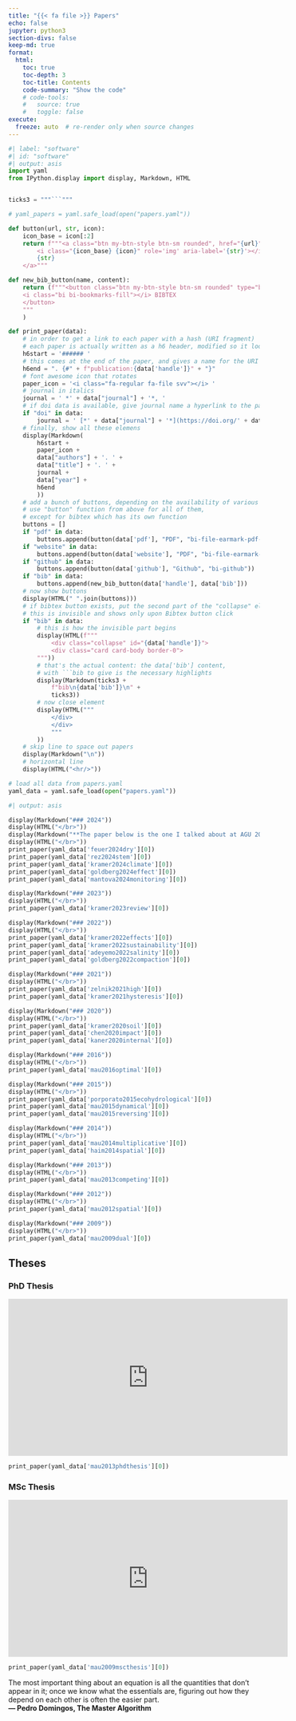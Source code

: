 ```yaml
---
title: "{{< fa file >}} Papers"
echo: false
jupyter: python3
section-divs: false
keep-md: true
format:
  html:
    toc: true
    toc-depth: 3
    toc-title: Contents
    code-summary: "Show the code"
    # code-tools: 
    #   source: true
    #   toggle: false
execute:
  freeze: auto  # re-render only when source changes
---
```


<!-- collapsable bibtex is achieved thus:
https://getbootstrap.com/docs/5.1/components/collapse/ -->

<!-- code inspired by https://ddimmery.com/posts/quarto-website/ -->


<!-- {{< fa thumbs-up >}}  -->

```python
#| label: "software"
#| id: "software"
#| output: asis
import yaml
from IPython.display import display, Markdown, HTML


ticks3 = """```"""

# yaml_papers = yaml.safe_load(open("papers.yaml"))

def button(url, str, icon):
    icon_base = icon[:2]
    return f"""<a class="btn my-btn-style btn-sm rounded", href="{url}" target="_blank" rel="noopener noreferrer">
        <i class="{icon_base} {icon}" role='img' aria-label='{str}'></i>
        {str}
    </a>"""

def new_bib_button(name, content):
    return (f"""<button class="btn my-btn-style btn-sm rounded" type="button" data-bs-toggle="collapse" data-bs-target="#{name}" aria-expanded="false" aria-controls="{name}">
    <i class="bi bi-bookmarks-fill"></i> BIBTEX
    </button>
    """
    )

def print_paper(data):
    # in order to get a link to each paper with a hash (URI fragment)
    # each paper is actually written as a h6 header, modified so it looks good
    h6start = '###### '
    # this comes at the end of the paper, and gives a name for the URI fragment: #publication:author2024word
    h6end = ". {#" + f"publication:{data['handle']}" + "}"
    # font awesome icon that rotates
    paper_icon = '<i class="fa-regular fa-file svv"></i> '
    # journal in italics
    journal = ' *' + data["journal"] + '*, '
    # if doi data is available, give journal name a hyperlink to the paper
    if "doi" in data:
        journal = ' [*' + data["journal"] + '*](https://doi.org/' + data["doi"] + '){target="_blank"}, '
    # finally, show all these elemens
    display(Markdown(
        h6start +
        paper_icon +
        data["authors"] + '. ' + 
        data["title"] + '. ' + 
        journal +
        data["year"] + 
        h6end
        ))
    # add a bunch of buttons, depending on the availability of various elements
    # use "button" function from above for all of them,
    # except for bibtex which has its own function
    buttons = []
    if "pdf" in data:
        buttons.append(button(data['pdf'], "PDF", "bi-file-earmark-pdf-fill"))
    if "website" in data:
        buttons.append(button(data['website'], "PDF", "bi-file-earmark-pdf-fill"))
    if "github" in data:
        buttons.append(button(data['github'], "Github", "bi-github"))
    if "bib" in data:
        buttons.append(new_bib_button(data['handle'], data['bib']))
    # now show buttons
    display(HTML(" ".join(buttons)))
    # if bibtex button exists, put the second part of the "collapse" element
    # this is invisible and shows only upon Bibtex button click
    if "bib" in data:
        # this is how the invisible part begins
        display(HTML(f"""
            <div class="collapse" id="{data['handle']}">
            <div class="card card-body border-0">
        """))
        # that's the actual content: the data['bib'] content, 
        # with ```bib to give is the necessary highlights
        display(Markdown(ticks3 + 
            f"bib\n{data['bib']}\n" + 
            ticks3))
        # now close element
        display(HTML("""
            </div>
            </div>
            """
        ))
    # skip line to space out papers
    display(Markdown("\n"))
    # horizontal line
    display(HTML("<hr/>"))

# load all data from papers.yaml
yaml_data = yaml.safe_load(open("papers.yaml"))
```

<!-- ## Papers -->

```python
#| output: asis

display(Markdown("### 2024"))
display(HTML("</br>"))
display(Markdown("**The paper below is the one I talked about at AGU 2024. At the moment, it has not yet been processed by bioRxiv, but it should be online soon.**  "))
display(HTML("</br>"))
print_paper(yaml_data['feuer2024dry'][0])
print_paper(yaml_data['rez2024stem'][0])
print_paper(yaml_data['kramer2024climate'][0])
print_paper(yaml_data['goldberg2024effect'][0])
print_paper(yaml_data['mantova2024monitoring'][0])

display(Markdown("### 2023"))
display(HTML("</br>"))
print_paper(yaml_data['kramer2023review'][0])

display(Markdown("### 2022"))
display(HTML("</br>"))
print_paper(yaml_data['kramer2022effects'][0])
print_paper(yaml_data['kramer2022sustainability'][0])
print_paper(yaml_data['adeyemo2022salinity'][0])
print_paper(yaml_data['goldberg2022compaction'][0])

display(Markdown("### 2021"))
display(HTML("</br>"))
print_paper(yaml_data['zelnik2021high'][0])
print_paper(yaml_data['kramer2021hysteresis'][0])

display(Markdown("### 2020"))
display(HTML("</br>"))
print_paper(yaml_data['kramer2020soil'][0])
print_paper(yaml_data['chen2020impact'][0])
print_paper(yaml_data['kaner2020internal'][0])

display(Markdown("### 2016"))
display(HTML("</br>"))
print_paper(yaml_data['mau2016optimal'][0])

display(Markdown("### 2015"))
display(HTML("</br>"))
print_paper(yaml_data['porporato2015ecohydrological'][0])
print_paper(yaml_data['mau2015dynamical'][0])
print_paper(yaml_data['mau2015reversing'][0])

display(Markdown("### 2014"))
display(HTML("</br>"))
print_paper(yaml_data['mau2014multiplicative'][0])
print_paper(yaml_data['haim2014spatial'][0])

display(Markdown("### 2013"))
display(HTML("</br>"))
print_paper(yaml_data['mau2013competing'][0])

display(Markdown("### 2012"))
display(HTML("</br>"))
print_paper(yaml_data['mau2012spatial'][0])

display(Markdown("### 2009"))
display(HTML("</br>"))
print_paper(yaml_data['mau2009dual'][0])
```

## Theses

### PhD Thesis

<iframe width="560" height="315" src="https://www.youtube.com/embed/-82IhHkb1rc" title="YouTube video player" frameborder="0" allow="accelerometer; autoplay; clipboard-write; encrypted-media; gyroscope; picture-in-picture" allowfullscreen></iframe>

```python
print_paper(yaml_data['mau2013phdthesis'][0])
```


### MSc Thesis

<iframe width="560" height="315" src="https://www.youtube.com/embed/aE8mYeUUTZY" title="YouTube video player" frameborder="0" allow="accelerometer; autoplay; clipboard-write; encrypted-media; gyroscope; picture-in-picture" allowfullscreen></iframe>

```python
print_paper(yaml_data['mau2009mscthesis'][0])
```

<div class="alert alert-success">
  The most important thing about an equation is all the quantities that don’t appear in it; once we know what the essentials are, figuring out how they depend on each other is often the easier part.  
  <strong>— Pedro Domingos, The Master Algorithm</strong></div>
